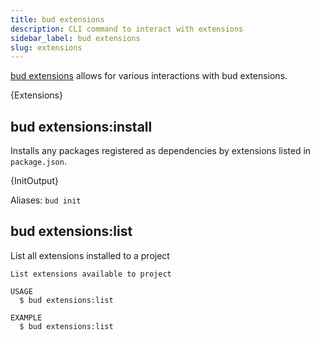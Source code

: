 ```yaml
---
title: bud extensions
description: CLI command to interact with extensions
sidebar_label: bud extensions
slug: extensions
---
```



[bud extensions](/guides/bud-cli/extensions) allows for various interactions with bud extensions.

<CodeBlock title="$ yarn bud extensions --help">
  {Extensions}
</CodeBlock>

## bud extensions:install

Installs any packages registered as dependencies by extensions listed in `package.json`.

<CodeBlock title="$ yarn bud extensions:install --help">
  {InitOutput}
</CodeBlock>

Aliases: `bud init`

## bud extensions:list

List all extensions installed to a project

```shell title="$ yarn bud extensions:list --help"
List extensions available to project

USAGE
  $ bud extensions:list

EXAMPLE
  $ bud extensions:list
```